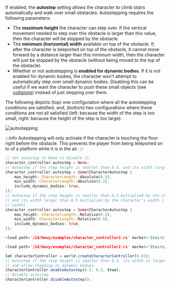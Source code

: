 
If enabled, the **autostep** setting allows the character to climb stairs automatically and walk over small obstacles.
Autostepping requires the following parameters:
- The **maximum height** the character can step over. If the vertical movement needed to step over this obstacle is larger
than this value, then the character will be stopped by the obstacle.
- The **minimum (horizontal) width** available on top of the obstacle. If, after the character is teleported on top of the obstacle, it
cannot move forward by a distance larger than this minimum width, then the character will just be stopped by the obstacle
(without being moved to the top of the obstacle).
- Whether or not autostepping is **enabled for dynamic bodies**. If it is not enabled for dynamic bodies, the character
won’t attempt to automatically step over small dynamic bodies. Disabling this can be useful if we want the character to
push these small objects (see [collisions](#collisions)) instead of just stepping over them.

The following depicts (top) one configuration where all the autostepping conditions are satisfied, and, (bottom) two
configurations where these conditions are not all satisfied (left: because the width of the step is too small, right:
because the height of the step is too large):

![autostepping](/img/cct_autostep.svg)

:::info
Autostepping will only activate if the character is touching the floor right before the obstacle.
This prevents the player from being teleported on to of a platform while it is in the air.
:::

<rapier>

```rust
// Set autostep to None to disable it.
character_controller.autostep = None;
// Autostep if the step height is smaller than 0.5, and its width larger than 0.2.
character_controller.autostep = Some(CharacterAutostep {
    max_height: CharacterLength::Absolute(0.5),
    min_width: CharacterLength::Absolute(0.2),
    include_dynamic_bodies: true,
});
// Autostep if the step height is smaller than 0.5 multiplied by the character’s height,
// and its width larger than 0.5 multiplied by the character’s width (i.e. half the character’s
// width).
character_controller.autostep = Some(CharacterAutostep {
    max_height: CharacterLength::Relative(0.3),
    min_width: CharacterLength::Relative(0.5),
    include_dynamic_bodies: true,
});
```

</rapier>
<bevy>

```rust
<load path='/2d/bevy/examples/character_controller2.rs' marker='Stairs1' />
```
```rust
<load path='/2d/bevy/examples/character_controller2.rs' marker='Stairs2' />
```

</bevy>
<js>

```js
let characterController = world.createCharacterController(0.01);
// Autostep if the step height is smaller than 0.5, its width is larger than 0.2,
// and allow stepping on dynamic bodies.
characterController.enableAutostep(0.5, 0.2, true);
// Disable autostep.
characterController.disableAutostep();
```

</js>